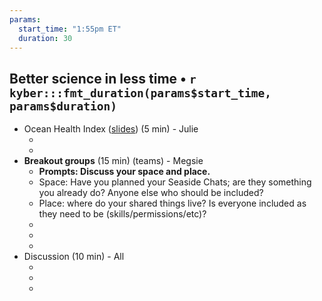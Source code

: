 ```yaml
---
params:
  start_time: "1:55pm ET"
  duration: 30
---
```


## Better science in less time • `r kyber:::fmt_duration(params$start_time, params$duration)`

- Ocean Health Index ([slides](https://docs.google.com/presentation/d/162tpUZEFkpTUI4K3Yl_mF6HLxsgwO_d7bvF5F4igxfk/edit?usp=sharing)) (5 min) - Julie
  - ‎
  - 
- **Breakout groups** (15 min) (teams) - Megsie
  - **Prompts: Discuss your space and place.** 
  - Space: Have you planned your Seaside Chats; are they something you already do? Anyone else who should be included? 
  - Place: where do your shared things live? Is everyone included as they need to be (skills/permissions/etc)?
  - ‎
  -
  -
- Discussion (10 min) - All
  - ‎
  -
  -
